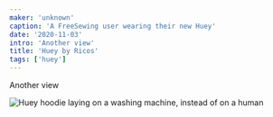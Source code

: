 ```yaml
---
maker: 'unknown'
caption: 'A FreeSewing user wearing their new Huey'
date: '2020-11-03'
intro: 'Another view'
title: 'Huey by Ricos'
tags: ['huey']
---
```


<!-- truncate -->

Another view

![Huey hoodie laying on a washing machine, instead of on a human](https://posts.freesewing.org/uploads/ricos_huey_ricos2_d8c625b557.jpg 'Huey hoodie laying on a washing machine, instead of on a human')
